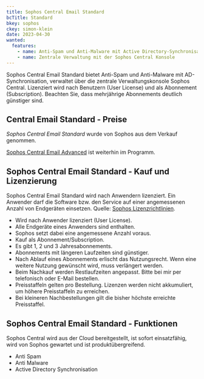```yaml
---
title: Sophos Central Email Standard
bcTitle: Standard
bkey: sophos
ckey: simon-klein
date: 2023-04-30
wanted:
  features:
    - name: Anti-Spam und Anti-Malware mit Active Directory-Synchronisation
    - name: Zentrale Verwaltung mit der Sophos Central Konsole
---
```




<Intro>

 Sophos Central Email Standard bietet Anti-Spam und Anti-Malware mit AD-Synchronisation, verwaltet über die zentrale Verwaltungskonsole Sophos Central. Lizenziert wird nach Benutzern (User License) und als Abonnement (Subscription). Beachten Sie, dass mehrjährige Abonnements deutlich günstiger sind.

</Intro>

<TOC />




## Central Email Standard - Preise

<Info>

*Sophos Central Email Standard* wurde von Sophos aus dem Verkauf genommen.

[Sophos Central Email Advanced](/hersteller/sophos/central-email/central-email-advanced/) ist weiterhin im Programm.

</Info>



## Sophos Central Email Standard - Kauf und Lizenzierung


<ArrowList>

 Sophos Central Email Standard wird nach Anwendern lizenziert. Ein Anwender darf die Software bzw. den Service auf einer angemessenen Anzahl von Endgeräten einsetzen. Quelle: [Sophos Lizenzrichtlinien](https://www.sophos.com/de-de/legal/license-entitlement-and-usage-policy).

 - Wird nach Anwender lizenziert (User License).
 - Alle Endgeräte eines Anwenders sind enthalten.
 - Sophos setzt dabei eine angemessene Anzahl voraus.
 - Kauf als Abonnement/Subscription.
 - Es gibt 1, 2 und 3 Jahresabonnements.
 - Abonnements mit längeren Laufzeiten sind günstiger.
 - Nach Ablauf eines Abonnements erlischt das Nutzungsrecht. Wenn eine weitere Nutzung gewünscht wird, muss verlängert werden.
 - Beim Nachkauf werden Restlaufzeiten angepasst. Bitte bei mir per telefonisch oder E-Mail bestellen.
 - Preisstaffeln gelten pro Bestellung. Lizenzen werden nicht akkumuliert, um höhere Preisstaffeln zu erreichen.
 - Bei kleineren Nachbestellungen gilt die bisher höchste erreichte Preisstaffel.

</ArrowList>

## Sophos Central Email Standard - Funktionen

<ArrowList>

 Sophos Central wird aus der Cloud bereitgestellt, ist sofort einsatzfähig, wird von Sophos gewartet und ist produktübergreifend.

 - Anti Spam
 - Anti Malware
 - Active Directory Synchronisation

</ArrowList>
